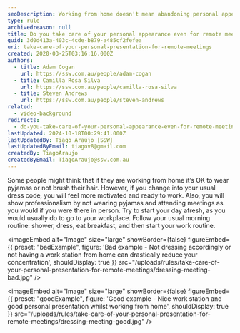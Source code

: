 ```yaml
---
seoDescription: Working from home doesn't mean abandoning personal appearance and professionalism, even for remote meetings, by dressing accordingly and setting up a dedicated workspace.
type: rule
archivedreason: null
title: Do you take care of your personal appearance even for remote meetings?
guid: 3d0d413a-403c-4cde-b879-a485cf2fefea
uri: take-care-of-your-personal-presentation-for-remote-meetings
created: 2020-03-25T03:16:16.000Z
authors:
  - title: Adam Cogan
    url: https://ssw.com.au/people/adam-cogan
  - title: Camilla Rosa Silva
    url: https://ssw.com.au/people/camilla-rosa-silva
  - title: Steven Andrews
    url: https://ssw.com.au/people/steven-andrews
related:
  - video-background
redirects:
  - do-you-take-care-of-your-personal-appearance-even-for-remote-meetings
lastUpdated: 2024-10-18T00:29:41.000Z
lastUpdatedBy: Tiago Araújo [SSW]
lastUpdatedByEmail: tiagov8@gmail.com
createdBy: TiagoAraujo
createdByEmail: TiagoAraujo@ssw.com.au
---
```


Some people might think that if they are working from home it’s OK to wear pyjamas or not brush their hair. However, if you change into your usual dress code, you will feel more motivated and ready to work. Also, you will show professionalism by not wearing pyjamas and attending meetings as you would if you were there in person.
Try to start your day afresh, as you would usually do to go to your workplace. Follow your usual morning routine: shower, dress, eat breakfast, and then start your work routine.

<imageEmbed
  alt="Image"
  size="large"
  showBorder={false}
  figureEmbed={{
    preset: "badExample",
    figure: 'Bad example - Not dressing accordingly or not having a work station from home can drastically reduce your concentration',
    shouldDisplay: true
  }}
  src="/uploads/rules/take-care-of-your-personal-presentation-for-remote-meetings/dressing-meeting-bad.jpg"
/>

<imageEmbed
  alt="Image"
  size="large"
  showBorder={false}
  figureEmbed={{
    preset: "goodExample",
    figure: 'Good example - Nice work station and good personal presentation whilst working from home',
    shouldDisplay: true
  }}
  src="/uploads/rules/take-care-of-your-personal-presentation-for-remote-meetings/dressing-meeting-good.jpg"
/>
